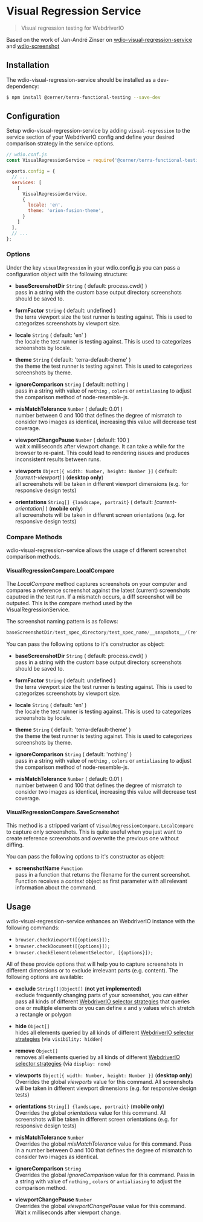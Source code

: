 # Visual Regression Service

> Visual regression testing for WebdriverIO

Based on the work of Jan-André Zinser on [wdio-visual-regression-service](https://github.com/zinserjan/wdio-visual-regression-service) and [wdio-screenshot](https://github.com/zinserjan/wdio-screenshot)

## Installation

The wdio-visual-regression-service should be installed as a dev-dependency:

```sh
$ npm install @cerner/terra-functional-testing --save-dev
```

## Configuration
Setup wdio-visual-regression-service by adding `visual-regression` to the service section of your WebdriverIO config and define your desired comparison strategy in the service options.

```js
// wdio.conf.js
const VisualRegressionService = require('@cerner/terra-functional-testing/lib/services/wdio-visual-regression-service');

exports.config = {
  // ...
  services: [
    [
      VisualRegressionService,
      {
        locale: 'en',
        theme: 'orion-fusion-theme',
      }
    ]
  ],
  // ...
};
```

### Options
Under the key `visualRegression` in your wdio.config.js you can pass a configuration object with the following structure:

* **baseScreenshotDir** `String` ( default: process.cwd() ) <br />
pass in a string with the custom base output directory screenshots should be saved to.

* **formFactor** `String` ( default: undefined ) <br />
the terra viewport size the test runner is testing against. This is used to categorizes screenshots by viewport size.

* **locale** `String` ( default: 'en' ) <br />
the locale the test runner is testing against. This is used to categorizes screenshots by locale.

* **theme** `String` ( default: 'terra-default-theme' ) <br />
the theme the test runner is testing against. This is used to categorizes screenshots by theme.

* **ignoreComparison** `String`  ( default: nothing ) <br />
pass in a string with value of `nothing` , `colors` or `antialiasing` to adjust the comparison method of node-resemble-js.

* **misMatchTolerance** `Number`  ( default: 0.01 ) <br />
number between 0 and 100 that defines the degree of mismatch to consider two images as identical, increasing this value will decrease test coverage.

* **viewportChangePause**  `Number`  ( default: 100 ) <br />
wait x milliseconds after viewport change. It can take a while for the browser to re-paint. This could lead to rendering issues and produces inconsistent results between runs.

* **viewports** `Object[{ width: Number, height: Number }]`  ( default: *[current-viewport]* ) (**desktop only**) <br />
   all screenshots will be taken in different viewport dimensions (e.g. for responsive design tests)

* **orientations** `String[] {landscape, portrait}`  ( default: *[current-orientation]* ) (**mobile only**) <br />
    all screenshots will be taken in different screen orientations (e.g. for responsive design tests)

### Compare Methods
wdio-visual-regression-service allows the usage of different screenshot comparison methods.

#### VisualRegressionCompare.LocalCompare
The *LocalCompare* method captures screenshots on your computer and compares a reference screenshot against the latest (current) screenshots caputred in the test run. If a mismatch occurs, a diff screenshot will be outputed. This is the compare method used by the VisualRegressionService.

The screenshot naming pattern is as follows:

```js
baseScreenshotDir/test_spec_directory/test_spec_name/__snapshots__/(reference|latest|diff)/theme/locale/browserName_terraViewportName/screenshot.png
```

You can pass the following options to it's constructor as object:

* **baseScreenshotDir** `String` ( default: process.cwd() ) <br />
pass in a string with the custom base output directory screenshots should be saved to.

* **formFactor** `String` ( default: undefined ) <br />
the terra viewport size the test runner is testing against. This is used to categorizes screenshots by viewport size.

* **locale** `String` ( default: 'en' ) <br />
the locale the test runner is testing against. This is used to categorizes screenshots by locale.

* **theme** `String` ( default: 'terra-default-theme' ) <br />
the theme the test runner is testing against. This is used to categorizes screenshots by theme.

* **ignoreComparison** `String`  ( default: 'nothing' ) <br />
pass in a string with value of `nothing` , `colors` or `antialiasing` to adjust the comparison method of node-resemble-js.

* **misMatchTolerance** `Number`  ( default: 0.01 ) <br />
number between 0 and 100 that defines the degree of mismatch to consider two images as identical, increasing this value will decrease test coverage.

#### VisualRegressionCompare.SaveScreenshot
This method is a stripped variant of `VisualRegressionCompare.LocalCompare` to capture only screenshots. This is quite useful when you just want to create reference screenshots and overwrite the previous one without diffing.

You can pass the following options to it's constructor as object:

* **screenshotName** `Function` <br />
pass in a function that returns the filename for the current screenshot. Function receives a *context* object as first parameter with all relevant information about the command.

## Usage
wdio-visual-regression-service enhances an WebdriverIO instance with the following commands:
* `browser.checkViewport([{options}]);`
* `browser.checkDocument([{options}]);`
* `browser.checkElement(elementSelector, [{options}]);`


All of these provide options that will help you to capture screenshots in different dimensions or to exclude irrelevant parts (e.g. content). The following options are
available:

* **exclude** `String[]|Object[]` (**not yet implemented**)<br>
  exclude frequently changing parts of your screenshot, you can either pass all kinds of different [WebdriverIO selector strategies](http://webdriver.io/guide/usage/selectors.html)
  that queries one or multiple elements or you can define x and y values which stretch a rectangle or polygon

* **hide** `Object[]` <br />
  hides all elements queried by all kinds of different [WebdriverIO selector strategies](http://webdriver.io/guide/usage/selectors.html) (via `visibility: hidden`)

* **remove** `Object[]` <br />
  removes all elements queried by all kinds of different [WebdriverIO selector strategies](http://webdriver.io/guide/usage/selectors.html) (via `display: none`)

* **viewports** `Object[{ width: Number, height: Number }]` (**desktop only**)<br>
     Overrides the global *viewports* value for this command. All screenshots will be taken in different viewport dimensions (e.g. for responsive design tests)

* **orientations** `String[] {landscape, portrait}` (**mobile only**)<br>
    Overrides the global *orientations* value for this command. All screenshots will be taken in different screen orientations (e.g. for responsive design tests)

* **misMatchTolerance** `Number` <br />
    Overrides the global *misMatchTolerance* value for this command. Pass in a number between 0 and 100 that defines the degree of mismatch to consider two images as identical.

* **ignoreComparison** `String` <br />
    Overrides the global *ignoreComparison* value for this command. Pass in a string with value of `nothing` , `colors` or `antialiasing` to adjust the comparison method.

* **viewportChangePause**  `Number` <br />
    Overrides the global *viewportChangePause* value for this command. Wait x milliseconds after viewport change.

